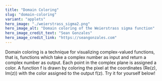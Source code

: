 ```yaml
---
title: "Domain Coloring"
slug: "domain-coloring"
variant: "applets"
hero_image: "./weierstrass_sigma2.png"
hero_image_alt: "Domain coloring of the Weierstrass sigma function"
hero_image_credit_text: "Sean Gonzales"
hero_image_credit_link: "https://seangonzales.com"
---
```


Domain coloring is a technique for visualizing complex-valued functions, that is, functions which take a complex number as input and return a complex number as output. Each point in the complex plane is assigned a color. A function f is drawn by coloring the pixel at the coordinates (Re(z), Im(z)) with the color assigned to the output f(z). Try it for yourself below!
